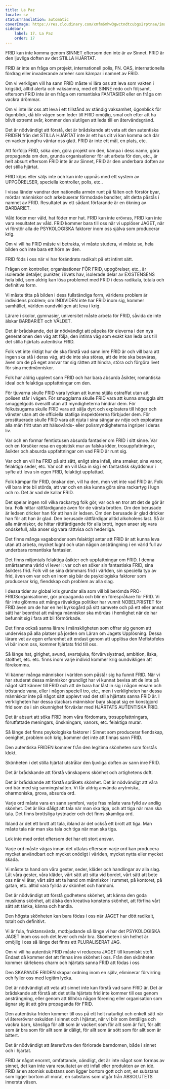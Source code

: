 ```yaml
---
title: La Paz
locale: sv
statusTranslation: automatic
coverImage: https://res.cloudinary.com/xmfm6mhw3gwctndtcubgx2rptnae/image/upload/v1740337243/small_cover_educacion_fundamental_a051170f1c.webp
sidebar:
    label: 17. La Paz
    order: 17
---
```

FRID kan inte komma genom SINNET eftersom den inte är av Sinnet. FRID är den ljuvliga doften av det STILLA HJÄRTAT.

FRID är inte en fråga om projekt, internationell polis, FN. OAS, internationella fördrag eller invaderande arméer som kämpar i namnet av FRID.

Om vi verkligen vill ha sann FRID måste vi lära oss att leva som vakten i krigstid, alltid alerta och vaksamma, med ett SINNE redo och följsamt, eftersom FRID inte är en fråga om romantiska FANTASIER eller en fråga om vackra drömmar.

Om vi inte lär oss att leva i ett tillstånd av ständig vaksamhet, ögonblick för ögonblick, då blir vägen som leder till FRID omöjlig, smal och efter att ha blivit extremt svår, kommer den slutligen att leda till en återvändsgränd.

Det är nödvändigt att förstå, det är brådskande att veta att den autentiska FRIDEN från det STILLA HJÄRTAT inte är ett hus dit vi kan komma och där en vacker jungfru väntar oss glatt. FRID är inte ett mål, en plats, etc.

Att förfölja FRID, söka den, göra projekt om den, kämpa i dess namn, göra propaganda om den, grunda organisationer för att arbeta för den, etc., är helt absurt eftersom FRID inte är av Sinnet, FRID är den underbara doften av det stilla hjärtat.

FRID köps eller säljs inte och kan inte uppnås med ett system av UPPGÖRELSER, speciella kontroller, polis, etc..

I vissa länder vandrar den nationella armén runt på fälten och förstör byar, mördar människor och arkebuserar förmodade banditer, allt detta påstås i namnet av FRID. Resultatet av ett sådant förfarande är en ökning av BARBARIET.

Våld föder mer våld, hat föder mer hat. FRID kan inte erövras, FRID kan inte vara resultatet av våld. FRID kommer bara till oss när vi upplöser JAGET, när vi förstör alla de PSYKOLOGISKA faktorer inom oss själva som producerar krig.

Om vi vill ha FRID måste vi betrakta, vi måste studera, vi måste se, hela bilden och inte bara ett hörn av den.

FRID föds i oss när vi har förändrats radikalt på ett intimt sätt.

Frågan om kontroller, organisationer FÖR FRID, uppgörelser, etc., är isolerade detaljer, punkter, i livets hav, isolerade delar av EXISTENSENS hela bild, som aldrig kan lösa problemet med FRID i dess radikala, totala och definitiva form.

Vi måste titta på bilden i dess fullständiga form, världens problem är individens problem; om INDIVIDEN inte har FRID inom sig, kommer samhället, världen oundvikligen att leva i krig.

Lärare i skolor, gymnasier, universitet måste arbeta för FRID, såvida de inte älskar BARBARIET och VÅLDET.

Det är brådskande, det är nödvändigt att påpeka för eleverna i den nya generationen den väg att följa, den intima väg som exakt kan leda oss till det stilla hjärtats autentiska FRID.

Folk vet inte riktigt hur de ska förstå vad sann inre FRID är och vill bara att ingen ska stå i deras väg, att de inte ska störas, att de inte ska besväras, även om de på eget ansvar tar sig rätten att hindra, störa och förgöra livet för sina medmänniskor.

Folk har aldrig upplevt sann FRID och har bara absurda åsikter, romantiska ideal och felaktiga uppfattningar om den.

För tjuvarna skulle FRID vara lyckan att kunna stjäla ostraffat utan att polisen står i vägen. För smugglarna skulle FRID vara att kunna smuggla sitt smuggelgods överallt utan att myndigheterna hindrar dem. För folkutsugarna skulle FRID vara att sälja dyrt och exploatera till höger och vänster utan att de officiella statliga inspektörerna förbjuder dem. För prostituerade skulle FRID vara att njuta i sina sängar av nöje och exploatera alla män fritt utan att hälsovårds- eller polismyndigheterna ingriper i deras liv.

Var och en formar femtiotusen absurda fantasier om FRID i sitt sinne. Var och en försöker resa en egoistisk mur av falska idéer, trosuppfattningar, åsikter och absurda uppfattningar om vad FRID är runt sig.

Var och en vill ha FRID på sitt sätt, enligt sina infall, sina smaker, sina vanor, felaktiga seder, etc. Var och en vill låsa in sig i en fantastisk skyddsmur i syfte att leva sin egen FRID, felaktigt uppfattad.

Folk kämpar för FRID, önskar den, vill ha den, men vet inte vad FRID är. Folk vill bara inte bli störda, att var och en ska kunna göra sina rackartyg i lugn och ro. Det är vad de kallar FRID.

Det spelar ingen roll vilka rackartyg folk gör, var och en tror att det de gör är bra. Folk hittar rättfärdigande även för de värsta brotten. Om den berusade är ledsen dricker han för att han är ledsen. Om den berusade är glad dricker han för att han är glad. Den berusade rättfärdigar alltid alkoholens last. Så är alla människor, de hittar rättfärdigande för alla brott, ingen anser sig vara ondskefull, alla anser sig vara rättvisa och hederliga.

Det finns många vagabonder som felaktigt antar att FRID är att kunna leva utan att arbeta, mycket lugnt och utan någon ansträngning i en värld full av underbara romantiska fantasier.

Det finns miljontals felaktiga åsikter och uppfattningar om FRID. I denna smärtsamma värld vi lever i: var och en söker sin fantastiska FRID, sina åsikters frid. Folk vill se sina drömmars frid i världen, sin speciella typ av frid, även om var och en inom sig bär de psykologiska faktorer som producerar krig, fiendskap och problem av alla slag.

I dessa tider av global kris grundar alla som vill bli berömda PRO-FRIDSorganisationer, gör propaganda och blir en förespråkare för FRID. Vi får inte glömma att många rävaktiga politiker har vunnit NOBELPRISTET för FRID även om de har en hel kyrkogård på sitt samvete och på ett eller annat sätt har beordrat att många människor ska mördas i hemlighet när de har befunnit sig i fara att bli förmörkade.

Det finns också sanna lärare i mänskligheten som offrar sig genom att undervisa på alla platser på jorden om Läran om Jagets Upplösning. Dessa lärare vet av egen erfarenhet att endast genom att upplösa den Mefistofeles vi bär inom oss, kommer hjärtats frid till oss.

Så länge hat, girighet, avund, svartsjuka, förvärvslystnad, ambition, ilska, stolthet, etc. etc. finns inom varje individ kommer krig oundvikligen att förekomma.

Vi känner många människor i världen som påstår sig ha funnit FRID. När vi har studerat dessa människor grundligt har vi kunnat bevisa att de inte på något sätt känner till FRID och att de bara har låst in sig i någon ensam och tröstande vana, eller i någon speciell tro, etc., men i verkligheten har dessa människor inte på något sätt upplevt vad det stilla hjärtats sanna FRID är. I verkligheten har dessa stackars människor bara skapat sig en konstgjord frid som de i sin okunnighet förväxlar med HJÄRTATS AUTENTISKA FRID.

Det är absurt att söka FRID inom våra fördomars, trosuppfattningars, förutfattade meningars, önskningars, vanors, etc. felaktiga murar.

Så länge det finns psykologiska faktorer i Sinnet som producerar fiendskap, oenighet, problem och krig, kommer det inte att finnas sann FRID.

Den autentiska FRIDEN kommer från den legitima skönheten som förstås klokt.

Skönheten i det stilla hjärtat utstrålar den ljuvliga doften av sann inre FRID.

Det är brådskande att förstå vänskapens skönhet och artighetens doft.

Det är brådskande att förstå språkets skönhet. Det är nödvändigt att våra ord bär med sig sanningshalten. Vi får aldrig använda arytmiska, oharmoniska, grova, absurda ord.

Varje ord måste vara en sann symfoni, varje fras måste vara fylld av andlig skönhet. Det är lika dåligt att tala när man ska tiga, och att tiga när man ska tala. Det finns brottsliga tystnader och det finns skamliga ord.

Ibland är det ett brott att tala, ibland är det också ett brott att tiga. Man måste tala när man ska tala och tiga när man ska tiga.

Lek inte med ordet eftersom det har ett stort ansvar.

Varje ord måste vägas innan det uttalas eftersom varje ord kan producera mycket användbart och mycket onödigt i världen, mycket nytta eller mycket skada.

Vi måste ta hand om våra gester, seder, kläder och handlingar av alla slag. Låt våra gester, våra kläder, vårt sätt att sitta vid bordet, vårt sätt att bete oss när vi äter, vårt sätt att ta hand om människor i rummet, på kontoret, på gatan, etc. alltid vara fyllda av skönhet och harmoni.

Det är nödvändigt att förstå godhetens skönhet, att känna den goda musikens skönhet, att älska den kreativa konstens skönhet, att förfina vårt sätt att tänka, känna och handla.

Den högsta skönheten kan bara födas i oss när JAGET har dött radikalt, totalt och definitivt.

Vi är fula, fruktansvärda, motbjudande så länge vi har det PSYKOLOGISKA JAGET inom oss och det lever och mår bra. Skönheten i sin helhet är omöjlig i oss så länge det finns ett PLURALISERAT JAG.

Om vi vill ha autentisk FRID måste vi reducera JAGET till kosmiskt stoft. Endast då kommer det att finnas inre skönhet i oss. Från den skönheten kommer kärlekens charm och hjärtats sanna FRID att födas i oss

Den SKAPANDE FRIDEN skapar ordning inom en själv, eliminerar förvirring och fyller oss med legitim lycka.

Det är nödvändigt att veta att sinnet inte kan förstå vad sann FRID är. Det är brådskande att förstå att det stilla hjärtats frid inte kommer till oss genom ansträngning, eller genom att tillhöra någon förening eller organisation som ägnar sig åt att göra propaganda för FRID.

Den autentiska friden kommer till oss på ett helt naturligt och enkelt sätt när vi återerövrar oskulden i sinnet och i hjärtat, när vi blir som ömtåliga och vackra barn, känsliga för allt som är vackert som för allt som är fult, för allt som är bra som för allt som är dåligt, för allt som är sött som för allt som är bittert.

Det är nödvändigt att återerövra den förlorade barndomen, både i sinnet och i hjärtat.

FRID är något enormt, omfattande, oändligt, det är inte något som formas av sinnet, det kan inte vara resultatet av ett infall eller produkten av en idé. FRID är en atomisk substans som ligger bortom gott och ont, en substans som ligger bortom all moral, en substans som utgår från ABSOLUTETS innersta väsen.

